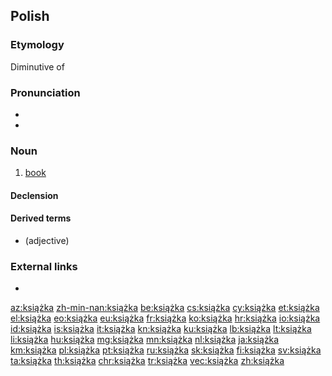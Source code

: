{{also|książką}}
==Polish==

===Etymology===
Diminutive of {{m|pl|księga}}

===Pronunciation===
* {{IPA|[ˈkʲɕɔ̃ʂka]|lang=pl}}
* {{audio|pl-książka.ogg|audio|lang=pl}}

===Noun===
{{pl-noun|f|dim=książeczka}}

# [[book]]

====Declension====
{{pl-decl-noun-f}}

====Derived terms====
* {{l|pl|książkowy}} (adjective)

===External links===
* {{R:PWN}}

[[az:książka]]
[[zh-min-nan:książka]]
[[be:książka]]
[[cs:książka]]
[[cy:książka]]
[[et:książka]]
[[el:książka]]
[[eo:książka]]
[[eu:książka]]
[[fr:książka]]
[[ko:książka]]
[[hr:książka]]
[[io:książka]]
[[id:książka]]
[[is:książka]]
[[it:książka]]
[[kn:książka]]
[[ku:książka]]
[[lb:książka]]
[[lt:książka]]
[[li:książka]]
[[hu:książka]]
[[mg:książka]]
[[mn:książka]]
[[nl:książka]]
[[ja:książka]]
[[km:książka]]
[[pl:książka]]
[[pt:książka]]
[[ru:książka]]
[[sk:książka]]
[[fi:książka]]
[[sv:książka]]
[[ta:książka]]
[[th:książka]]
[[chr:książka]]
[[tr:książka]]
[[vec:książka]]
[[zh:książka]]